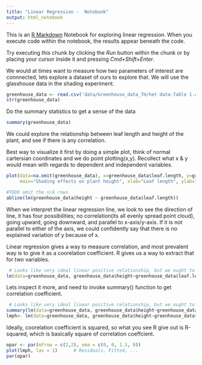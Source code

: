 ```yaml
---
title: "Linear Regression -  Notebook"
output: html_notebook
---
```


This is an [R Markdown](http://rmarkdown.rstudio.com) Notebook for exploring linear regression. When you execute code within the notebook, the results appear beneath the code. 

Try executing this chunk by clicking the *Run* button within the chunk or by placing your cursor inside it and pressing *Cmd+Shift+Enter*. 

We would at times want to measure how two parameters of interest are connnected, lets explore a dataset of ours to explore that. We will use the glasshouse data in the shading experiment.
```r
greenhouse_data <- read.csv('data/Greenhouse_data_TH/het data-Table 1.csv',header = TRUE,as.is = TRUE,na.strings = "n/a")
str(greenhouse_data)
```
Do the summary statistics to get a sense of the data
```r
summary(greenhouse_data)

```
We could explore the relationship between leaf length and height of the plant, and see if there is any correlation.

Best way to visualize it first by doing a simple plot, think of normal cartersian coordinates and we do point plotting(x,y). Recollect what x & y would mean with regards to dependent and independent variables.

```r
plot(data=na.omit(greenhouse_data), x=greenhouse_data$leaf.length, y=greenhouse_data$height,
     main="Shading effects on plant height", xlab="Leaf length", ylab="Plant height")

#TODO omit the n/A rows
abline(lm(greenhouse_data$height ~ greenhouse_data$leaf.length))
```
When we interpret the linear regression line, we look to see the direction of line, it has four possibilities; no correlation(its all evenly spread point cloud), going upward, going downward, and parallel to x-axis/y-axis. If it is not parallel to either of the axis, we could confidently say that there is no explained variation of y because of x.

Linear regression gives a way to measure correlation, and most prevalent way is to give it as a coorelation coefficient. R gives us a way to extract that for two variables.
```r
 # Looks like very ideal linear positive relationship, but we ought to be not subjective.
lm(data=greenhouse_data, greenhouse_data$height~greenhouse_data$leaf.length)

```
Lets inspect it more, and need to invoke summary() function to get correlation coefficient. 
```r
 # Looks like very ideal linear positive relationship, but we ought to be not subjective.
summary(lm(data=greenhouse_data, greenhouse_data$height~greenhouse_data$leaf.length))
lmph<- lm(data=greenhouse_data, greenhouse_data$height~greenhouse_data$leaf.length)
```
Ideally, coorelation coefficient is squared, so what you see R give out is R-squared, which is basically square of correlation coeffcient.

```r

opar <- par(mfrow = c(2,2), oma = c(0, 0, 1.1, 0))
plot(lmph, las = 1)      # Residuals, Fitted, ...
par(opar)
```